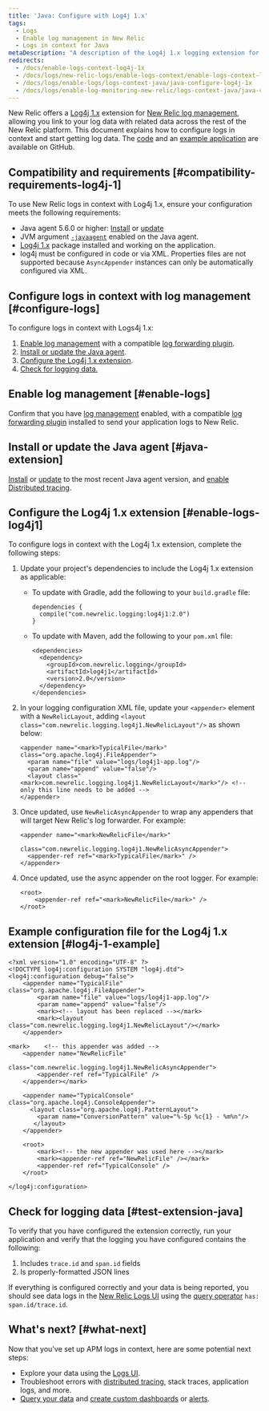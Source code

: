 ```yaml
---
title: 'Java: Configure with Log4j 1.x'
tags:
  - Logs
  - Enable log management in New Relic
  - Logs in context for Java
metaDescription: "A description of the Log4j 1.x logging extension for Java logs in context, and how to configure it."
redirects:
  - /docs/enable-logs-context-log4j-1x
  - /docs/logs/new-relic-logs/enable-logs-context/enable-logs-context-log4j-1x
  - /docs/logs/enable-logs/logs-context-java/java-configure-log4j-1x
  - /docs/logs/enable-log-monitoring-new-relic/logs-context-java/java-configure-log4j-1x
---
```


New Relic offers a [Log4j 1.x](https://logging.apache.org/log4j/1.2/) extension for [New Relic log management](https://docs.newrelic.com/docs/introduction-new-relic-logs), allowing you link to your log data with related data across the rest of the New Relic platform. This document explains how to configure logs in context and start getting log data. The [code](https://github.com/newrelic/java-log-extensions/tree/main/log4j1) and an [example application](https://github.com/newrelic/java-log-extensions/tree/main/examples/log4j1-app) are available on GitHub.

## Compatibility and requirements [#compatibility-requirements-log4j-1]

To use New Relic logs in context with Log4j 1.x, ensure your configuration meets the following requirements:

* Java agent 5.6.0 or higher: [Install](/docs/agents/java-agent/installation/install-java-agent) or [update](/docs/agents/java-agent/installation/update-java-agent)
* JVM argument [`-javaagent`](/docs/agents/java-agent/installation/include-java-agent-jvm-argument) enabled on the Java agent.
* [Log4j 1.x](https://logging.apache.org/log4j/1.2/) package installed and working on the application.
* log4j must be configured in code or via XML. Properties files are not supported because `AsyncAppender` instances can only be automatically configured via XML.

## Configure logs in context with log management [#configure-logs]

To configure logs in context with Logs4j 1.x:

1. [Enable log management](/docs/introduction-new-relic-logs) with a compatible [log forwarding plugin](/docs/logs/enable-logs/enable-logs/enable-new-relic-logs#enable-logs).
2. [Install or update the Java agent](#java-extension).
3. [Configure the Log4j 1.x extension](#enable-logs-log4j1).
4. [Check for logging data.](#test-extension-java)

## Enable log management [#enable-logs]

Confirm that you have [log management](/docs/introduction-new-relic-logs) enabled, with a compatible [log forwarding plugin](/docs/logs/enable-logs/enable-logs/enable-new-relic-logs#enable-logs) installed to send your application logs to New Relic.

## Install or update the Java agent [#java-extension]

[Install](/docs/agents/java-agent/installation/install-java-agent) or [update](/docs/agents/java-agent/installation/update-java-agent) to the most recent Java agent version, and [enable Distributed tracing](/docs/understand-dependencies/distributed-tracing/enable-configure/enable-distributed-tracing).

## Configure the Log4j 1.x extension [#enable-logs-log4j1]

To configure logs in context with the Log4j 1.x extension, complete the following steps:

1. Update your project's dependencies to include the Log4j 1.x extension as applicable:

   * To update with Gradle, add the following to your `build.gradle` file:

     ```
     dependencies {
       compile("com.newrelic.logging:log4j1:2.0")
     }
     ```
   * To update with Maven, add the following to your `pom.xml` file:

     ```
     <dependencies>
       <dependency>
         <groupId>com.newrelic.logging</groupId>
         <artifactId>log4j1</artifactId>
         <version>2.0</version>
       </dependency>
     </dependencies>
     ```
2. In your logging configuration XML file, update your `<appender>` element with a `NewRelicLayout`, adding `<layout class="com.newrelic.logging.log4j1.NewRelicLayout"/>` as shown below:

   ```
   <appender name="<mark>TypicalFile</mark>" class="org.apache.log4j.FileAppender">
     <param name="file" value="logs/log4j1-app.log"/>
     <param name="append" value="false"/>
     <layout class="<mark>com.newrelic.logging.log4j1.NewRelicLayout</mark>"/> <!-- only this line needs to be added -->
   </appender>
   ```
3. Once updated, use `NewRelicAsyncAppender` to wrap any appenders that will target New Relic's log forwarder. For example:

   ```
   <appender name="<mark>NewRelicFile</mark>" 
             class="com.newrelic.logging.log4j1.NewRelicAsyncAppender">
     <appender-ref ref="<mark>TypicalFile</mark>" />
   </appender>
   ```
4. Once updated, use the async appender on the root logger. For example:

   ```
   <root>
       <appender-ref ref="<mark>NewRelicFile</mark>" />
   </root>
   ```

## Example configuration file for the Log4j 1.x extension [#log4j-1-example]

```
<?xml version="1.0" encoding="UTF-8" ?>
<!DOCTYPE log4j:configuration SYSTEM "log4j.dtd">
<log4j:configuration debug="false">
    <appender name="TypicalFile" class="org.apache.log4j.FileAppender">
        <param name="file" value="logs/log4j1-app.log"/>
        <param name="append" value="false"/>
        <mark><!-- layout has been replaced --></mark>
        <mark><layout class="com.newrelic.logging.log4j1.NewRelicLayout"/></mark>
    </appender>

<mark>    <!-- this appender was added -->
    <appender name="NewRelicFile" 
              class="com.newrelic.logging.log4j1.NewRelicAsyncAppender">
        <appender-ref ref="TypicalFile" />
    </appender></mark>

    <appender name="TypicalConsole" class="org.apache.log4j.ConsoleAppender">
      <layout class="org.apache.log4j.PatternLayout"> 
        <param name="ConversionPattern" value="%-5p %c{1} - %m%n"/> 
       </layout> 
    </appender>

    <root>        ​
        <mark><!-- the new appender was used here -->​​</mark>
        <mark><appender-ref ref="NewRelicFile" /></mark>
        <appender-ref ref="TypicalConsole" />
    </root>

</log4j:configuration>
```

## Check for logging data [#test-extension-java]

To verify that you have configured the extension correctly, run your application and verify that the logging you have configured contains the following:

1. Includes `trace.id` and `span.id` fields
2. Is properly-formatted JSON lines

If everything is configured correctly and your data is being reported, you should see data logs in the [New Relic Logs UI](https://one.newrelic.com/launcher/logger.log-launcher) using the [query operator](/docs/new-relic-logs-query-syntax) `has: span.id/trace.id`.

## What's next? [#what-next]

Now that you've set up APM logs in context, here are some potential next steps:

* Explore your data using the [Logs UI](/docs/explore-your-data-new-relic-logs-ui).
* Troubleshoot errors with [distributed tracing](/docs/understand-dependencies/distributed-tracing/get-started/introduction-distributed-tracing), stack traces, application logs, and more.
* [Query your data](/docs/using-new-relic/data/understand-data/query-new-relic-data) and [create custom dashboards](/docs/dashboards/new-relic-one-dashboards/get-started/introduction-new-relic-one-dashboards) or [alerts](/docs/alerts/new-relic-alerts/configuring-alert-policies/create-edit-or-find-alert-policy).
